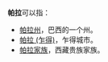 '''帕拉'''可以指：
* [[帕拉州|帕拉州]]，巴西的一个州。
* [[帕拉_(乍得)|帕拉 (乍得)]]，乍得城市。
* [[帕拉家族|帕拉家族]]，西藏贵族家族。

{{disambig|cat=二字消歧义}}